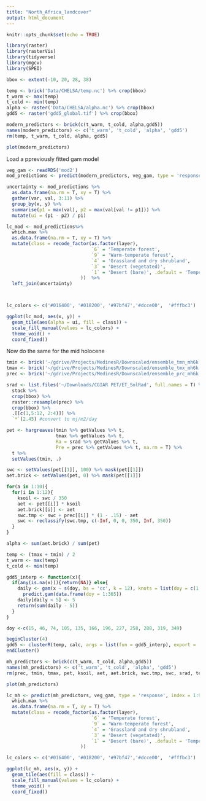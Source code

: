 ```yaml
---
title: "North_Africa_landcover"
output: html_document
---
```


```r
knitr::opts_chunk$set(echo = TRUE)
```

```r
library(raster)
library(rasterVis)
library(tidyverse)
library(mgcv)
library(SPEI)
```

```r
bbox <- extent(-10, 20, 28, 38)

temp <- brick('Data/CHELSA/temp.nc') %>% crop(bbox)
t_warm <- max(temp)
t_cold <- min(temp)
alpha <- raster('Data/CHELSA/alpha.nc') %>% crop(bbox)
gdd5 <- raster('gdd5_global.tif') %>% crop(bbox)

modern_predictors <- brick(c(t_warm, t_cold, alpha,gdd5))
names(modern_predictors) <- c('t_warm', 't_cold', 'alpha', 'gdd5')
rm(temp, t_warm, t_cold, alpha, gdd5)

plot(modern_predictors)
```

Load a ppreviously fitted gam model
```r
veg_gam <- readRDS('mod2')
mod_predictions <- predict(modern_predictors, veg_gam, type = 'response', index = 1:9)

uncertainty <- mod_predictions %>% 
  as.data.frame(na.rm = T, xy = T) %>%
  gather(var, val, 3:11) %>%
  group_by(x, y) %>%
  summarise(p1 = max(val), p2 = max(val[val != p1])) %>%
  mutate(ui = (p1 - p2) / p1)

lc_mod <- mod_predictions%>% 
  which.max %>% 
  as.data.frame(na.rm = T, xy = T) %>% 
  mutate(class = recode_factor(as.factor(layer),
                               `6` = 'Temperate forest',
                               `9` = 'Warm-temperate forest',
                               `4` = 'Grassland and dry shrubland',
                               `3` = 'Desert (vegetated)',
                               `1` = 'Desert (bare)', .default = 'Temperate forest'  # there a a handful of pixels with other types not visibleonthe mapsscale, replace with temperate forest for clarity as these pixels all are found in these areas
                           ))  %>%
  left_join(uncertainty)



lc_colors <- c('#016400', '#018200', '#97bf47','#dcce00',  '#fffbc3')

ggplot(lc_mod, aes(x, y)) + 
  geom_tile(aes(alpha = ui, fill = class)) + 
  scale_fill_manual(values = lc_colors) + 
  theme_void() + 
  coord_fixed()
```


Now do the same for the mid holocene
```r
tmin <- brick('~/gdrive/Projects/MedinesR/Downscaled/ensemble_tmn_mh6k.tif') %>% crop(bbox)
tmax <- brick('~/gdrive/Projects/MedinesR/Downscaled/ensemble_tmx_mh6k.tif') %>% crop(bbox)
prec <- brick('~/gdrive/Projects/MedinesR/Downscaled/ensemble_prc_mh6k.tif') %>% crop(bbox)

srad <- list.files('~/Downloads/CGIAR PET/ET_SolRad', full.names = T) %>%
  stack %>%
  crop(bbox) %>%
  raster::resample(prec) %>%
  crop(bbox) %>%
  .[[c(1,5:12, 2:4)]] %>%
  `*`(2.45) #convert to mj/m2/day

pet <- hargreaves(tmin %>% getValues %>% t, 
                  tmax %>% getValues %>% t, 
                  Ra = srad %>% getValues %>% t, 
                  Pre = prec %>% getValues %>% t, na.rm = T) %>%
  t %>%
  setValues(tmin, .)

swc <- setValues(pet[[1]], 100) %>% mask(pet[[1]])
aet.brick <- setValues(pet, 0) %>% mask(pet[[1]])

for(a in 1:10){
  for(i in 1:12){
    ksoil <- swc / 350
    aet <- pet[[i]] * ksoil
    aet.brick[[i]] <- aet
    swc.tmp <- swc + prec[[i]] * (1 - .15) - aet
    swc <- reclassify(swc.tmp, c(-Inf, 0, 0, 350, Inf, 350))
  }
}

alpha <- sum(aet.brick) / sum(pet)

temp <- (tmax + tmin) / 2
t_warm <- max(temp)
t_cold <- min(temp)

gdd5_interp <- function(x){
  if(any(is.na(x))){return(NA)} else{
    daily <- gam(x ~ s(doy, bs = 'cc', k = 12), knots = list(doy = c(1, 366))) %>%
      predict.gam(data.frame(doy = 1:365)) 
    daily[daily < 5] <- 5
    return(sum(daily - 5))
  }
}

doy <-c(15, 46, 74, 105, 135, 166, 196, 227, 258, 288, 319, 349)

beginCluster(4)
gdd5 <- clusterR(temp, calc, args = list(fun = gdd5_interp), export = 'doy')
endCluster()

mh_predictors <- brick(c(t_warm, t_cold, alpha,gdd5))
names(mh_predictors) <- c('t_warm', 't_cold', 'alpha', 'gdd5')
rm(prec, tmin, tmax, pet, ksoil, aet, aet.brick, swc.tmp, swc, srad, temp, t_warm, t_cold, alpha, gdd5)

plot(mh_predictors)
```

```r
lc_mh <- predict(mh_predictors, veg_gam, type = 'response', index = 1:9) %>% 
  which.max %>% 
  as.data.frame(na.rm = T, xy = T) %>% 
  mutate(class = recode_factor(as.factor(layer),
                               `6` = 'Temperate forest',
                               `9` = 'Warm-temperate forest',
                               `4` = 'Grassland and dry shrubland',
                               `3` = 'Desert (vegetated)',
                               `1` = 'Desert (bare)', .default = 'Temperate forest'  # there are a handful of pixels with other types not visibleonthe mapsscale, replace with temperate forest for clarity as these pixels all are found in these areas
                           ))

lc_colors <- c('#016400', '#018200', '#97bf47','#dcce00',  '#fffbc3')

ggplot(lc_mh, aes(x, y)) + 
  geom_tile(aes(fill = class)) + 
  scale_fill_manual(values = lc_colors) + 
  theme_void() + 
  coord_fixed()
```



